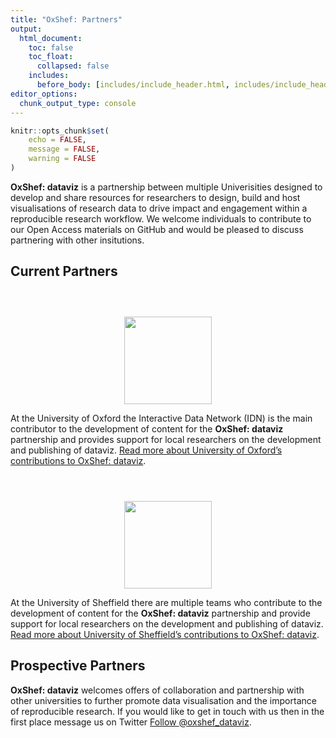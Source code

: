 ```yaml
---
title: "OxShef: Partners"
output:
  html_document:
    toc: false
    toc_float:
      collapsed: false
    includes:
      before_body: [includes/include_header.html, includes/include_header_navpage.html]
editor_options: 
  chunk_output_type: console
---
```


```r
knitr::opts_chunk$set(
	echo = FALSE,
	message = FALSE,
	warning = FALSE
)
```

**OxShef: dataviz** is a partnership between multiple Univerisities designed to develop and share resources for researchers to design, build and host visualisations of research data to drive impact and engagement within a reproducible research workflow. We welcome individuals to contribute to our Open Access materials on GitHub and would be pleased to discuss partnering with other insitutions.

## Current Partners

<div class="row align-items-center">

<div class="col-md-6">

<center><img style="height:140px;margin-top:42px" src="images/logo_university-of-oxford_web.png"/></center>

At the University of Oxford the Interactive Data Network (IDN) is the main contributor to the development of content for the **OxShef: dataviz** partnership and provides support for local researchers on the development and publishing of dataviz. [Read more about University of Oxford's contributions to OxShef: dataviz](partners_university-of-oxford.html).

</div>

<div class="col-md-6">

<center><img style="height:140px;margin-top:42px" src="images/logo_university-of-sheffield_web.png"/></center>

At the University of Sheffield there are multiple teams who contribute to the development of content for the **OxShef: dataviz** partnership and provide support for local researchers on the development and publishing of dataviz. [Read more about University of Sheffield's contributions to OxShef: dataviz](partners_university-of-sheffield.html).

</div>

</div>

## Prospective Partners

**OxShef: dataviz** welcomes offers of collaboration and partnership with other universities to further promote data visualisation and the importance of reproducible research. If you would like to get in touch with us then in the first place message us on Twitter <a class="twitter-follow-button" href="https://twitter.com/oxshef_dataviz" data-show-count="false">Follow @oxshef_dataviz</a>.

<script async src="https://platform.twitter.com/widgets.js" charset="utf-8"></script>

